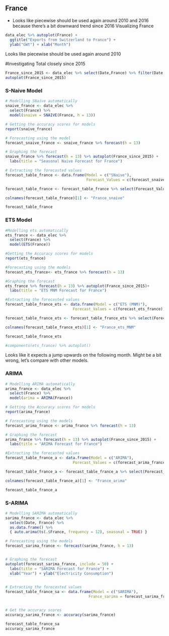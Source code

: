 ## France

- Looks like piecewise should be used again around 2010 and 2016 because there's a bit downward trend since 2016
Visualizing France

```r
data_elec %>% autoplot(France) + 
  ggtitle("Exports from Switzerland to France") +
  ylab("GWt") + xlab("Month")
```

Looks like piecewise should be used again around 2010

#Investigating Total closely since 2015
```r
France_since_2015 <- data_elec %>% select(Date,France) %>% filter(Date >= as.Date("2015-01-01"))
autoplot(France_since_2015)
```

### S-Naive Model

```r
# Modelling SNaive automatically
snaive_france <- data_elec %>%
  select(France) %>%
  model(snaive = SNAIVE(France, h = 13))

# Getting the accuracy scores for models
report(snaive_france)

# Forecasting using the model
forecast_snaive_france <- snaive_france %>% forecast(h = 13)

# Graphing the forecast
snaive_france %>% forecast(h = 13) %>% autoplot(France_since_2015) +
  labs(title = "Seasonal Naive Forecast for France")

# Extracting the forecasted values
forecast_table_france <- data.frame(Model = c("SNaive"),
                                    Forecast_Values = c(forecast_snaive_france))

forecast_table_france <- forecast_table_france %>% select(Forecast_Values..mean)

colnames(forecast_table_france)[1] <- "France_snaive"

forecast_table_france


```







### ETS Model 



```r

#Modelling ets automatically
ets_france <- data_elec %>%
  select(France) %>%
  model(ETS(France))

#Getting the Accuracy scores for models
report(ets_france)

#Forecasting using the models
forecast_ets_france<- ets_france %>% forecast(h = 13)

#Graphing the forecast
ets_france %>% forecast(h = 13) %>% autoplot(France_since_2015)+
  labs(title = "ETS MNM Forecast for France")

#Extracting the forecasted values
forecast_table_france_ets <- data.frame(Model = c("ETS (MNM)"),
                              Forecast_Values = c(forecast_ets_france))

forecast_table_france_ets <- forecast_table_france_ets %>% select(Forecast_Values..mean)

colnames(forecast_table_france_ets)[1] <- "France_ets_MNM"

forecast_table_france_ets

#components(ets_france) %>% autoplot()
```

Looks like it expects a jump upwards on the following month. Might be a bit wrong, let's compare with other models.




### ARIMA

```r
# Modelling ARIMA automatically
arima_france <- data_elec %>%
  select(France) %>%
  model(arima = ARIMA(France))

# Getting the Accuracy scores for models
report(arima_france)

# Forecasting using the models
forecast_arima_france <- arima_france %>% forecast(h = 13)

# Graphing the forecast
arima_france %>% forecast(h = 13) %>% autoplot(France_since_2015) +
  labs(title = "ARIMA Forecast for France")

#Extracting the forecasted values
forecast_table_france_a <- data.frame(Model = c("ARIMA"),
                              Forecast_Values = c(forecast_arima_france))

forecast_table_france_a <- forecast_table_france_a %>% select(Forecast_Values..mean)

colnames(forecast_table_france_a)[1] <- "France_arima"

forecast_table_france_a
```

### S-ARIMA

```r
# Modelling SARIMA automatically
sarima_france <- data_elec %>%
  select(Date, France) %>%
  as.data.frame() %>%
  { auto.arima(ts(.$France, frequency = 12), seasonal = TRUE) }

# Forecasting using the models
forecast_sarima_france <- forecast(sarima_france, h = 13)


# Graphing the forecast
autoplot(forecast_sarima_france, include = 50) +
  labs(title = "SARIMA Forecast for France") +
  xlab("Year") + ylab("Electricity Consumption") 
  

# Extracting the forecasted values
forecast_table_france_sa <- data.frame(Model = c("SARIMA"),
                                     France_sarima = forecast_sarima_france$mean)


# Get the accuracy scores
accuracy_sarima_france <- accuracy(sarima_france)

forecast_table_france_sa
accuracy_sarima_france


```